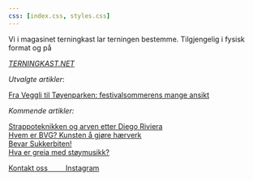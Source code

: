 ```yaml
---
css: [index.css, styles.css]
---
```


<div class="p"> 
Vi i magasinet terningkast lar terningen
bestemme. Tilgjengelig i fysisk format og på
</div>

<div class="frontpage-title">
<a href="images/study_bitcoin_500_cropped.JPG" target="_blank" rel="noopener noreferrer">
    <em>TERNINGKAST.NET</em>
</a>
</div>

<div class="p2">
*Utvalgte artikler*:<br>

[Fra Veggli til Tøyenparken: festivalsommerens mange ansikt](artikler/mnmt-2025.qmd)
</div>
<div class="p2">
*Kommende artikler:* <br>

[Strappoteknikken og arven etter Diego Riviera](artikler/strappoteknikk.qmd)<br>
[Hvem er BVG? Kunsten å gjøre hærverk](artikler/hvem-er-bvg.qmd)<br>
[Bevar Sukkerbiten!](artikler/bevar-sukkerbiten.qmd)<br>
[Hva er greia med støymusikk?](artikler/stoeymusikk.qmd)
</div>


<div class="bottom-text-center">
<div><a href="mailto:alex@crozier.no">Kontakt oss</a><a href="https://instagram.com/magasinet_terningkast">&nbsp;&nbsp;&nbsp;&nbsp;&nbsp;&nbsp;&nbsp;&nbsp;&nbsp;Instagram</a></div>
</div>
</div>